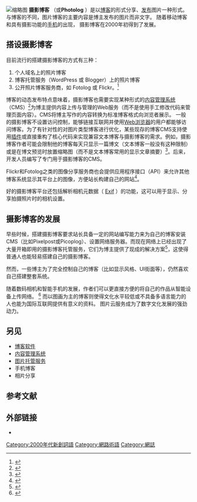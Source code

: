 
[[File:BlogAbelsonInfo.png|缩略图]]
'''摄影博客''' （或'''Photolog''' ）是以[[網誌|博客]]的形式分享、[[電子出版|发布]]图片一种形式。 与博客的不同，图片博客的主要内容是博主发布的图片而非文字。 随着移动博客和具有摄影功能的[[照相手機|手机]]的出现， 摄影博客在2000年初得到了发展。 

== 搭设摄影博客 ==
目前流行的搭建摄影博客的方式有三种：

# 个人域名上的照片博客
# 博客托管服务（WordPress 或 Blogger）上的照片博客
# 公开照片博客服务商，如 Fotolog 或 Flickr。<ref>{{Cite news|url=https://discover.wordpress.com/2017/11/07/best-photography-site-themes-ideas/|title=A Brief Guide to Themes for Photography Sites|date=2017-11-07|work=Discover|accessdate=2017-11-24|language=en-US|archive-date=2018-06-24|archive-url=https://web.archive.org/web/20180624204846/https://discover.wordpress.com/2017/11/07/best-photography-site-themes-ideas/|dead-url=no}}</ref>

博客的动态发布特点意味着，摄影博客也需要实现某种形式的[[内容管理系统|内容管理系统]] （CMS）<ref>{{Cite web|title=什么是CMS|url=https://cloud.tencent.com/developer/article/1339079|accessdate=|author=|date=|format=|publisher=|language=|archive-date=2020-07-15|archive-url=https://web.archive.org/web/20200715045928/https://cloud.tencent.com/developer/article/1339079|dead-url=no}}</ref>为博主提供内容上传与管理的Web服务（而不是使用手工修改代码来管理页面内容）。CMS将博主写作的内容转换为标准博客格式向浏览者展示。 一般的摄影博客不设置访问控制，能够链接互联网并使用[[网页浏览器|Web浏览器]]的用户都能够访问博客。为了有针对性的对图片类型博客进行优化，某些现存的博客CMS支持使用[[插件|插件]]或直接重构了核心代码来实现兼容文本博客与摄影博客的需求。例如，摄影博客作者可能会限制他的博客每天只显示一篇博文（文本博客一般没有这种限制）或是在博文预览时放置缩略图（而不是文本博客常用的显示文章摘要）<ref>{{Cite web|title=Candid Writer|url=https://candid-writer.zeef.com/candid.writer|accessdate=September 18, 2016|work=Candid Writer|archiveurl=https://web.archive.org/web/20150527112302/https://candid-writer.zeef.com/candid.writer|archivedate=2015-05-27}}</ref>。后来，开发人员编写了专门用于摄影博客的CMS。 

Flickr和Fotolog之类的图像分享服务商也会提供应用程序接口（API）来允许其他博客系统显示其平台上的图像，方便站长构建自己的网站<ref>{{Cite web|title=Flickr： Flickr 開發人員指南|url=https://www.flickr.com/services/developer|accessdate=2020-07-14|work=www.flickr.com|archive-date=2021-03-26|archive-url=https://web.archive.org/web/20210326000447/https://www.flickr.com/services/developer|dead-url=no}}</ref>。 

好的摄影博客平台还包括解析相机元数据（ [[EXIF|Exif]] ）的功能，这可以用于显示、分享拍摄照片时的相机设置。 

== 摄影博客的发展 ==
早些时候，搭建摄影博客要求站长具备一定的网站编写能力来为自己的博客安装CMS（比如Pixelpost或Picoplog）、设置网络服务器。而现在网络上已经出现了大量开箱即用的摄影博客托管服务，它们为博主提供了现成的解决方案<ref>{{Cite web|title=10款优秀的Wordpress摄影图片主题推荐 - WP主题站|url=https://themeforwp.net/archives/photography-theme/|accessdate=2020-07-14|last=admin|work=https://themeforwp.net/|language=zh-CN|archive-date=2021-01-20|archive-url=https://web.archive.org/web/20210120190454/https://themeforwp.net/archives/photography-theme/|dead-url=no}}</ref>，这使得普通人也能轻易搭建自己的摄影博客。 

然而，一些博主为了完全控制自己的博客（比如显示风格、UI街面等），仍然喜欢自己搭建整套系统。    

随着数码相机和智能手机的发展，作者们可以更直接方便的将自己的作品从智能设备上传网络。 <ref>{{Cite web|title=Reuters extends relationship with Nokia through mobile ad network|url=http://www.journalism.co.uk/2/articles/530925.php|author=Luft, Oliver|date=2008-01-15|work=journalism.co.uk|archiveurl=https://web.archive.org/web/20080118075824/http://www.journalism.co.uk/2/articles/530925.php|archivedate=2008-01-18}}</ref> 而以图画为主的博客则使得文化水平较低或不具备多语言能力的人也能为国际互联网提供有意义的资料。 图片云服务成为了数字文化发展的强劲动力。

== 另见 ==

* [[網誌|博客软件]] 
* [[内容管理系统|内容管理系统]] 
* [[网络相册|图片托管服务]] 
* 手机博客 
* 相片分享 

== 参考文献 ==
{{Reflist}}

== 外部链接 ==

* {{Dmoz|Arts/Photography/Weblogs/Photoblogs/|Photoblogs}}
[[Category:2000年代新創詞語|Category:2000年代新創詞語]]
[[Category:網路術語|Category:網路術語]]
[[Category:網誌|Category:網誌]]
